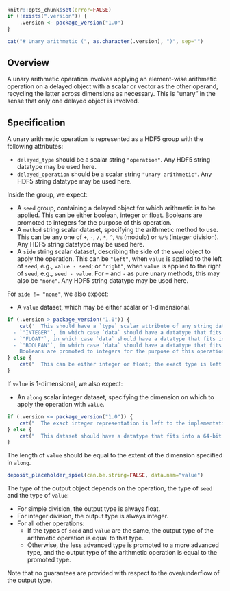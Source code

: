 ```r
knitr::opts_chunk$set(error=FALSE)
if (!exists(".version")) {
    .version <- package_version("1.0")
}
```

```r
cat("# Unary arithmetic (", as.character(.version), ")", sep="")
```

## Overview

A unary arithmetic operation involves applying an element-wise arithmetic operation on a delayed object with a scalar or vector as the other operand,
recycling the latter across dimensions as necessary.
This is "unary" in the sense that only one delayed object is involved.

## Specification

A unary arithmetic operation is represented as a HDF5 group with the following attributes:

- `delayed_type` should be a scalar string `"operation"`.
  Any HDF5 string datatype may be used here.
- `delayed_operation` should be a scalar string `"unary arithmetic"`.
  Any HDF5 string datatype may be used here.

Inside the group, we expect:

- A `seed` group, containing a delayed object for which arithmetic is to be applied.
  This can be either boolean, integer or float.
  Booleans are promoted to integers for the purpose of this operation.
- A `method` string scalar dataset, specifying the arithmetic method to use.
  This can be any one of `+`, `-`, `/`, `*`, `^`, `%%` (modulo) or `%/%` (integer division).
  Any HDF5 string datatype may be used here.
- A `side` string scalar dataset, describing the side of the `seed` object to apply the operation.
  This can be `"left"`, when `value` is applied to the left of `seed`, e.g., `value - seed`;
  or `"right"`, when `value` is applied to the right of `seed`, e.g., `seed - value`.
  For `+` and `-` as pure unary methods, this may also be `"none"`.
  Any HDF5 string datatype may be used here.

For `side != "none"`, we also expect:

- A `value` dataset, which may be either scalar or 1-dimensional.
```r
if (.version > package_version("1.0")) {
    cat('  This should have a `type` scalar attribute of any string datatype, which should be one of the following:
  - `"INTEGER"`, in which case `data` should have a datatype that fits into a 32-bit signed integer.
  - `"FLOAT"`, in which case `data` should have a datatype that fits into a 64-bit float.
  - `"BOOLEAN"`, in which case `data` should have a datatype that fits into a 8-bit signed integer.
    Booleans are promoted to integers for the purpose of this operation.')
} else {
    cat("  This can be either integer or float; the exact type is left to the implementation.")
}
```

If `value` is 1-dimensional, we also expect:

- An `along` scalar integer dataset, specifying the dimension on which to apply the operation with `value`.
```r
if (.version <= package_version("1.0")) {
    cat("  The exact integer representation is left to the implementation.")
} else {
    cat("  This dataset should have a datatype that fits into a 64-bit unsigned integer.")
}
```
  The length of `value` should be equal to the extent of the dimension specified in `along`.

```r
deposit_placeholder_spiel(can.be.string=FALSE, data.nam="value")
```

The type of the output object depends on the operation, the type of `seed` and the type of `value`:

- For simple division, the output type is always float.
- For integer division, the output type is always integer.
- For all other operations:
  - If the types of `seed` and `value` are the same, the output type of the arithmetic operation is equal to that type.
  - Otherwise, the less advanced type is promoted to a more advanced type, and the output type of the arithmetic operation is equal to the promoted type.

Note that no guarantees are provided with respect to the over/underflow of the output type.
